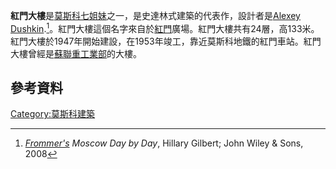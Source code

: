 {{noteTA
|G1= PP
| 1= zh-tw:史達林; zh-cn:斯大林; zh-hk:史太林; zh-mo:史達林; zh-sg:斯大林;
}}
{{Infobox building
| name               = 紅門大樓
| native_name        = Высотное здание на площади Красных Ворот
| native_name_lang   = ru
| image              = File:Moscow, Dushkin's Tower.jpg
| caption            = 
| location           = [[俄羅斯|俄羅斯]][[莫斯科|莫斯科]]
| latd  = 55| latm = 46| lats = 10| latNS = N
| longd = 37| longm = 38| longs = 45| longEW = E
| iso_region         = RU_scale:2000
| coordinates_display= title
| status             = 
| start_date         = 
| completion_date    = 1953
| opening            = 
| building_type      = 
| antenna_spire      = 
| roof               = {{convert|133|m|ft|abbr=on}}
| top_floor          = 
| floor_count        = 24
| elevator_count     = 
| cost               = 
| floor_area         = 
| architect          = [[Alexey_Dushkin|Alexey Dushkin]]
| structural_engineer= 
| main_contractor    = 
| developer          = 
| owner              = 
| management         = 
| references         = 
}}
'''紅門大樓'''是[[莫斯科|莫斯科]][[七姐妹_(莫斯科)|七姐妹]]之一，是史達林式建築的代表作，設計者是[[Alexey_Dushkin|Alexey Dushkin]].<ref>''[[Frommer's|Frommer's]] Moscow Day by Day'', Hillary Gilbert; John Wiley & Sons, 2008</ref>。紅門大樓這個名字來自於[[紅門_(莫斯科)|紅門]]廣場。紅門大樓共有24層，高133米。紅門大樓於1947年開始建設，在1953年竣工，靠近莫斯科地鐵的紅門車站。紅門大樓曾經是[[蘇聯重工業部|蘇聯重工業部]]的大樓。

==參考資料==
{{reflist}}
[[Category:莫斯科建築|Category:莫斯科建築]]